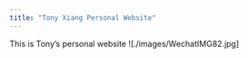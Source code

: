 ```yaml
---
title: "Tony Xiang Personal Website"
---
```

This is Tony's personal website
![./images/WechatIMG82.jpg]{width="75%" fig-align="center"}